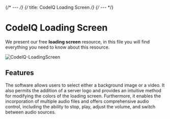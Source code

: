 {/* --- */}
{/* title: CodeIQ Loading Screen */}
{/* --- */}

# CodeIQ Loading Screen

We present our free **loading screen** resource, in this file you will find everything you need to know about this resource.

![CodeIQ-LoadingScreen](./cq-loadingscreen/assets/cq-loadingscreen.png)

## Features

The software allows users to select either a background image or a video. It also permits the addition of a server logo and provides an intuitive method for modifying the colors of the loading screen. Furthermore, it enables the incorporation of multiple audio files and offers comprehensive audio control, including the ability to stop, play, adjust the volume, and switch between audio sources.
